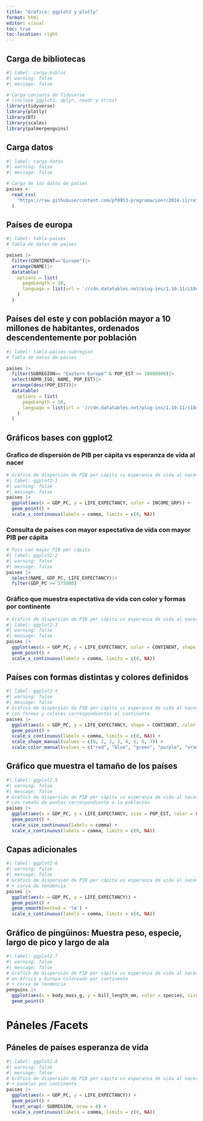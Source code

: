 ---
title: "Gráfico: ggplot2 y plotly"
format: html
editor: visual
toc: true
toc-location: right
---

## Carga de bibliotecas

```{r}
#| label: carga-biblos
#| warning: false
#| message: false

# Carga conjunta de Tidyverse 
# (incluye ggplot2, dplyr, readr y otros)
library(tidyverse)
library(plotly)
library(DT)
library(scales)
library(palmerpenguins)
```

## Carga datos

```{r}
#| label: carga-datos
#| warning: false
#| message: false

# Carga de los datos de países
paises <-
  read_csv(
    "https://raw.githubusercontent.com/pf0953-programacionr/2024-ii/refs/heads/main/datos/natural-earth/paises-join-esperanzavida.csv"
  )
```
## Países de europa
```{r}
#| label: tabla-paises
# Tabla de datos de paises

paises |>
  filter(CONTINENT=="Europe")|>
  arrange(NAME)|>
  datatable(
    options = list(
      pageLength = 10,
      language = list(url = '//cdn.datatables.net/plug-ins/1.10.11/i18n/Spanish.json')
    )
  )

```



## Países del este y con población mayor a 10 millones de habitantes, ordenados descendentemente por población

```{r}
#| label: tabla-paises-subregion
# Tabla de datos de paises

paises |>
  filter(SUBREGION== "Eastern Europe" & POP_EST >= 10000000)|>
  select(ADM0_ISO, NAME, POP_EST)|>
  arrange(desc(POP_EST))|>
  datatable(
    options = list(
      pageLength = 10,
      language = list(url = '//cdn.datatables.net/plug-ins/1.10.11/i18n/Spanish.json')
    )
  )

```

## Gráficos bases con ggplot2


### Grafico de dispersión de PIB per cápita vs esperanza de vida al nacer

```{r}
# Gráfico de dispersión de PIB per cápita vs esperanza de vida al nacer
#| label: ggplot2-1
#| warning: false
#| message: false
paises |>
  ggplot(aes(x = GDP_PC, y = LIFE_EXPECTANCY, color = INCOME_GRP)) +
  geom_point() +
  scale_x_continuous(labels = comma, limits = c(0, NA))
```

### Consulta de países con mayor espectativa de vida con mayor PIB per cápita
```{r}
# País con mayor PIB per cápita
#| label: ggplot2-2
#| warning: false
#| message: false
paises |>
  select(NAME, GDP_PC, LIFE_EXPECTANCY)|>
  filter(GDP_PC >= 175000)

```


### Gráfico que muestra espectativa de vida con color y formas por continente 
```{r}
# Gráfico de dispersión de PIB per cápita vs esperanza de vida al nacer
#| label: ggplot2-3
#| warning: false
#| message: false
paises |>
  ggplot(aes(x = GDP_PC, y = LIFE_EXPECTANCY, color = CONTINENT, shape = CONTINENT)) +
  geom_point() +
  scale_x_continuous(labels = comma, limits = c(0, NA))
```

## Países con formas distintas y colores definidos
```{r}
#| label: ggplot2-4
#| warning: false
#| message: false
# Gráfico de dispersión de PIB per cápita vs esperanza de vida al nacer
# con formas y colores correspondientes al continente
paises |>
  ggplot(aes(x = GDP_PC, y = LIFE_EXPECTANCY, shape = CONTINENT, color = CONTINENT)) +
  geom_point() +
  scale_x_continuous(labels = comma, limits = c(0, NA)) +
  scale_shape_manual(values = c(0, 1, 2, 3, 4, 5, 6, 7)) +
  scale_color_manual(values = c("red", "blue", "green", "purple", "orange", "brown", "pink", "yellow"))
```

## Gráfico que muestra el tamaño de los países
```{r}
#| label: ggplot2-5
#| warning: false
#| message: false
# Gráfico de dispersión de PIB per cápita vs esperanza de vida al nacer
# con tamaño de puntos correspondiente a la población
paises |>
  ggplot(aes(x = GDP_PC, y = LIFE_EXPECTANCY, size = POP_EST, color = CONTINENT)) +
  geom_point() +
  scale_size_continuous(labels = comma) +
  scale_x_continuous(labels = comma, limits = c(0, NA))
```

## Capas adicionales
```{r}
#| label: ggplot2-6
#| warning: false
#| message: false
# Gráfico de dispersión de PIB per cápita vs esperanza de vida al nacer
# + curva de tendencia
paises |>
  ggplot(aes(x = GDP_PC, y = LIFE_EXPECTANCY)) +
  geom_point() +
  geom_smooth(method = 'lm') +
  scale_x_continuous(labels = comma, limits = c(0, NA))
```

## Gráfico de pingüinos: Muestra peso, especie, largo de pico y largo de ala 

```{r}
#| label: ggplot2-7
#| warning: false
#| message: false
# Gráfico de dispersión de PIB per cápita vs esperanza de vida al nacer
# en África y Europa coloreado por continente
# + curva de tendencia
penguins |>
  ggplot(aes(x = body_mass_g, y = bill_length_mm, color = species, size = flipper_length_mm)) +
  geom_point()
```
# Páneles /Facets

## Páneles de países esperanza de vida
```{r}
#| label: ggplot2-8
#| warning: false
#| message: false
# Gráfico de dispersión de PIB per cápita vs esperanza de vida al nacer
# + paneles por continente
paises |>
  ggplot(aes(x = GDP_PC, y = LIFE_EXPECTANCY)) +
  geom_point() +
  facet_wrap(~ SUBREGION, nrow = 6) +
  scale_x_continuous(labels = comma, limits = c(0, NA))
```

